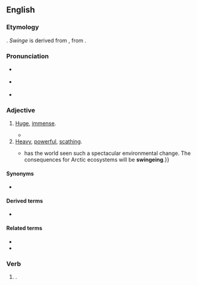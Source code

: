 ==English==
{{was wotd|2017|November|18}}

===Etymology===
{{suffix|en|swinge|ing}}. ''Swinge'' is derived from {{inh|en|enm|swenge||to strike}}, from {{inh|en|ang|swengan||to dash, strike; to cause to swing}}.

===Pronunciation===
* {{a|RP}} {{IPA|/ˈswɪn(d)ʒɪŋ/|lang=en}}
* {{a|GA}} {{IPA|/ˈswɪndʒɪŋ/|lang=en}}
* {{hyphenation|swinge|ing|lang=en}}

===Adjective===
{{en-adj}}

# {{lb|en|chiefly|Britain}} [[huge|Huge]], [[immense]].
#* {{quote-journal|title=The Observer view on triggering article 50: As Britain hurtles towards the precipice, truth and democracy are in short supply|url=https://www.theguardian.com/commentisfree/2017/mar/26/observer-editorial-triggering-of-article-50-jeopardises-60-years-of-unparalleled-peace|archiveurl=https://web.archive.org/web/20170517091650/https://www.theguardian.com/commentisfree/2017/mar/26/observer-editorial-triggering-of-article-50-jeopardises-60-years-of-unparalleled-peace|archivedate=17 May 2017|newspaper={{w|The Observer}}|location=London|date=27 March 2017|passage=Every day produces more evidence that this hard Tory Brexit is a disaster in the making. Carmakers and other export manufacturers, fearing '''swingeing''' tariffs, are demanding special protections and exemptions or else they leave.}}
# [[heavy|Heavy]], [[powerful]], [[scathing]].
#: {{ux|en|a swingeing verbal attack}}
#* {{quote-journal|author=James Astill|title=Special Report: The Melting North|url=http://www.economist.com/node/21556798|archiveurl=https://web.archive.org/web/20170120201536/http://www.economist.com/node/21556798|archivedate=20 January 2017|newspaper={{w|The Economist}}|date=16 June 2012|page=4|passage=Perhaps not since the felling of America's vast forests in the 19th century, {{...}} has the world seen such a spectacular environmental change. The consequences for Arctic ecosystems will be '''swingeing'''.}}

====Synonyms====
* {{l|en|whopping}}

====Derived terms====
* {{l|en|swingeingly}}

====Related terms====
* {{l|en|swinge}}
* {{l|en|swinger||one who swinges; anything very large, forcible, or astonishing}}

===Verb===
{{head|en|present participle}}

# {{lb|en|archaic}} {{present participle of|swinge|lang=en}}.